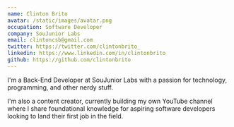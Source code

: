```yaml
---
name: Clinton Brito
avatar: /static/images/avatar.png
occupation: Software Developer
company: SouJunior Labs
email: clintoncsb@gmail.com
twitter: https://twitter.com/clintonbrito_
linkedin: https://www.linkedin.com/in/clintonbrito
github: https://github.com/clintonbrito
---
```


I'm a Back-End Developer at SouJunior Labs with a passion for technology, programming, and other nerdy stuff.

I'm also a content creator, currently building my own YouTube channel where I share foundational knowledge for aspiring software developers looking to land their first job in the field.
